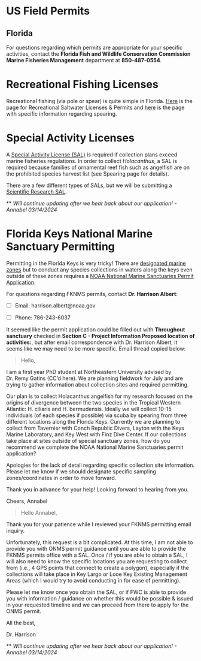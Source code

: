# US Field Permits

## Florida
For questions regarding which permits are appropriate for your specific activities, contact the **Florida Fish and Wildlife Conservation Commission Marine Fisheries Management** department at **850-487-0554**.

# Recreational Fishing Licenses
Recreational fishing (via pole or spear) is quite simple in Florida. [Here](https://myfwc.com/license/recreational/saltwater-fishing/) is the page for Recreational Saltwater Licenses & Permits and [here](https://myfwc.com/fishing/saltwater/recreational/spearing/) is the page with specific information regarding spearing.

# Special Activity Licenses
A [Special Activity License (SAL)](https://myfwc.com/license/saltwater/special-activity-licenses/) is required if collection plans exceed marine fisheries regulations. In order to collect *Holacanthus*, a SAL is required because families of ornamental reef fish such as angelfish are on the prohibited species harvest list (see Spearing page for details).

There are a few different types of SALs, but we will be submitting a [Scientific Research SAL](https://myfwc.com/media/1193/sal-scientificresearch.pdf). 

** *Will continue updating after we hear back about our application! - Annabel 03/14/2024*

# Florida Keys National Marine Sanctuary Permitting
Permitting in the Florida Keys is very tricky! There are [designated marine zones](https://floridakeys.noaa.gov/fknms_map/welcome.html) but to conduct any species collections in waters along the keys even outside of these zones requires a [NOAA National Marine Sanctuaries Permit Application](https://sanctuaries.noaa.gov/management/permits/). 

For questions regarding FKNMS permits, contact **Dr. Harrison Albert**:

- [ ] Email: harrison.albert@noaa.gov

- [ ] Phone: 786-243-6037 

It seemed like the permit application could be filled out with **Throughout sanctuary** checked in **Section C - Project Information Proposed location of activities:**, but after email correspondence with Dr. Harrison Albert, it seems like we may need to be more specific. Email thread copied below:


> Hello,

I am a first year PhD student at Northeastern University advised by Dr. Remy Gatins (CC’d here). We are planning fieldwork for July and are trying to gather information about collection sites and required permitting. 

Our plan is to collect Holacanthus angelfish for my research focused on the origins of divergence between the two species in the Tropical Western Atlantic: H. ciliaris and H. bermudensis. Ideally we will collect 10-15 individuals (of each species if possible) via scuba by spearing from three different locations along the Florida Keys. Currently we are planning to collect from Tavernier with Conch Republic Divers, Layton with the Keys Marine Laboratory, and Key West with Finz Dive Center. If our collections take place at sites outside of special sanctuary zones, how do you recommend we complete the NOAA National Marine Sanctuaries permit application?

Apologies for the lack of detail regarding specific collection site information. Please let me know if we should designate specific sampling zones/coordinates in order to move forward.

Thank you in advance for your help! Looking forward to hearing from you.

Cheers,
Annabel


> Hello Annabel, 

Thank you for your patience while I reviewed your FKNMS permitting email inquiry. 

Unfortunately, this request is a bit complicated. At this time, I am not able to provide you with ONMS permit guidance until you are able to provide the FKNMS permits office with a SAL. Once / if you are able to obtain a SAL, I will also need to know the specific locations you are requesting to collect from (i.e., 4 GPS points that connect to create a polygon), especially if the collections will take place in Key Largo or Looe Key Existing Management Areas (which I would try to avoid conducting in for ease of permitting). 

Please let me know once you obtain the SAL, or if FWC is able to provide you with information / guidance on whether this would be possible & issued in your requested timeline and we can proceed from there to apply for the ONMS permit. 

All the best, 

Dr. Harrison

** *Will continue updating after we hear back about our application! - Annabel 03/14/2024*
